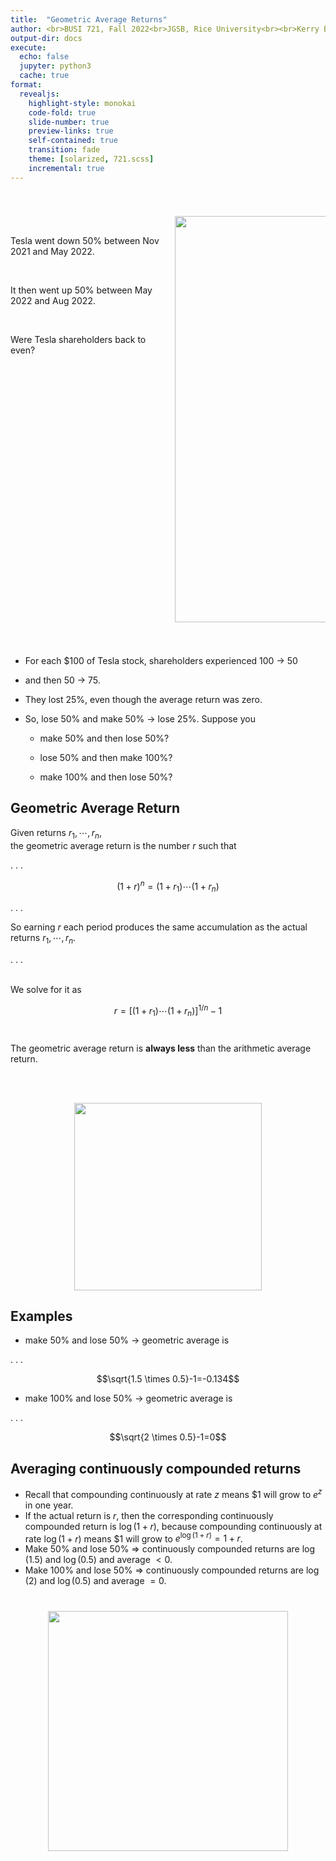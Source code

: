 ```yaml
---
title:  "Geometric Average Returns"
author: <br>BUSI 721, Fall 2022<br>JGSB, Rice University<br><br>Kerry Back
output-dir: docs
execute:
  echo: false
  jupyter: python3
  cache: true
format: 
  revealjs:
    highlight-style: monokai
    code-fold: true
    slide-number: true
    preview-links: true
    self-contained: true
    transition: fade
    theme: [solarized, 721.scss]
    incremental: true
---
```


#

:::: {.columns}

::: {.column width=50}

<br>

Tesla went down 50% between Nov 2021 and May 2022. 

<br>

It then went up 50% between May 2022 and Aug 2022.

<br>

Were Tesla shareholders back to even?
:::

::: {.column width=50}

<p align=center>
<img src="images/question-mark-7123855_1920.jpg" height=650> 
</p>
:::

::::


#

- For each $100 of Tesla stock, shareholders experienced 
100 → 50 

- and then 50 → 75.

- They lost 25%, even though the average return was zero.

- So, lose 50% and make 50% → lose 25%.  Suppose you 

  - make 50% and then lose 50%? 

  - lose 50% and then make 100%? 

  - make 100% and then lose 50%?

## Geometric Average Return

Given returns $r_1, \cdots, r_n,$ \
the geometric average return is the number $r$ such that

. . .

$$(1+r)^{n}=(1+r_1)\cdots(1+r_{n})$$

. . .

So earning $r$ each period produces the same accumulation as the actual returns $r_1, \cdots, r_n.$

. . .

<br>
We solve for it as

$$r=[(1+r_1)\cdots(1+r_n)]^{1/n}-1$$

#

The geometric average return is **always less** than the arithmetic average return. 

<br><br>

<p align=center>
<img src="images/EPoint.png" height=300 width=300> </p>

## Examples

- make 50% and lose 50% → geometric average is  

. . .

$$\sqrt{1.5 \times 0.5}-1=-0.134$$

- make 100% and lose 50% → geometric average is

. . .

$$\sqrt{2 \times 0.5}-1=0$$

## Averaging continuously compounded returns

- Recall that compounding continuously at rate $z$ means \$1 will grow to $e^z$ in one year.
- If the actual return is $r$, then the corresponding continuously compounded return is $\log (1+r)$, because compounding continuously at rate $\log (1+r)$ means \$1 will grow to $e^{\log (1+r)} = 1+r$.
- Make 50% and lose 50% $\Rightarrow$ continuously compounded returns are $\log(1.5)$ and $\log(0.5)$ and average $<0$.
- Make 100% and lose 50% $\Rightarrow$ continuously compounded returns are
$\log(2)$ and $\log(0.5)$ and average $=0$.


#

<p align=center> 
<a href=http://bbcx-investments.com/risk/geometric"><img src="images/Rice_Owl.jpg"  style="width:4in;"></a>
</p>
